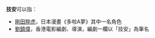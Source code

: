 '''技安'''可以指：
*[[剛田胖虎|剛田胖虎]]，日本漫畫《多啦A夢》其中一名角色
*[[劉鎮偉|劉鎮偉]]，香港電影編劇、導演，編劇一欄以「技安」為筆名
{{Disambig|J|cat=二字消歧義}}